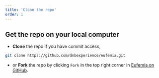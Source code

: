 ```yaml
---
title: 'Clone the repo'
order: 1
---
```



## Get the repo on your local computer

- **Clone** the repo if you have commit access,

```bash
git clone https://github.com/dnbexperience/eufemia.git
```

- or **Fork** the repo by clicking `Fork` in the top right corner in [Eufemia on GitHub](https://github.com/dnbexperience/eufemia).

<InlineImg
  src="/images/fork-repo.png"
  width="500"
  alt="Fork button location on Github"
/>
